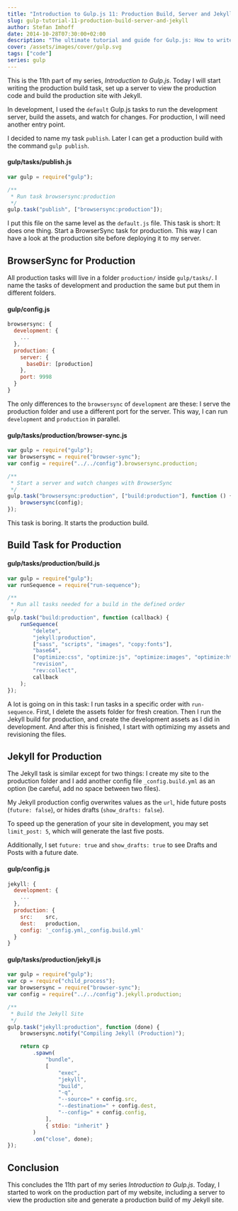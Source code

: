 ```yaml
---
title: "Introduction to Gulp.js 11: Production Build, Server and Jekyll"
slug: gulp-tutorial-11-production-build-server-and-jekyll
author: Stefan Imhoff
date: 2014-10-28T07:30:00+02:00
description: "The ultimate tutorial and guide for Gulp.js: How to write the production task for Jekyll and BrowserSync."
cover: /assets/images/cover/gulp.svg
tags: ["code"]
series: gulp
---
```


This is the 11th part of my series, _Introduction to Gulp.js_. Today I will start writing the production build task, set up a server to view the production code and build the production site with Jekyll.

In development, I used the `default` Gulp.js tasks to run the development server, build the assets, and watch for changes. For production, I will need another entry point.

I decided to name my task `publish`. Later I can get a production build with the command `gulp publish`.

#### gulp/tasks/publish.js

```javascript
var gulp = require("gulp");

/**
 * Run task browsersync:production
 */
gulp.task("publish", ["browsersync:production"]);
```

I put this file on the same level as the `default.js` file. This task is short: It does one thing. Start a BrowserSync task for production. This way I can have a look at the production site before deploying it to my server.

## BrowserSync for Production

All production tasks will live in a folder `production/` inside `gulp/tasks/`. I name the tasks of development and production the same but put them in different folders.

#### gulp/config.js

```javascript
browsersync: {
  development: {
    ...
  },
  production: {
    server: {
      baseDir: [production]
    },
    port: 9998
  }
}
```

The only differences to the `browsersync` of `development` are these: I serve the production folder and use a different port for the server. This way, I can run `development` and `production` in parallel.

#### gulp/tasks/production/browser-sync.js

```javascript
var gulp = require("gulp");
var browsersync = require("browser-sync");
var config = require("../../config").browsersync.production;

/**
 * Start a server and watch changes with BrowserSync
 */
gulp.task("browsersync:production", ["build:production"], function () {
	browsersync(config);
});
```

This task is boring. It starts the production build.

## Build Task for Production

#### gulp/tasks/production/build.js

```javascript
var gulp = require("gulp");
var runSequence = require("run-sequence");

/**
 * Run all tasks needed for a build in the defined order
 */
gulp.task("build:production", function (callback) {
	runSequence(
		"delete",
		"jekyll:production",
		["sass", "scripts", "images", "copy:fonts"],
		"base64",
		["optimize:css", "optimize:js", "optimize:images", "optimize:html", "copy:fonts:production"],
		"revision",
		"rev:collect",
		callback
	);
});
```

A lot is going on in this task: I run tasks in a specific order with `run-sequence`. First, I delete the assets folder for fresh creation. Then I run the Jekyll build for production, and create the development assets as I did in development. And after this is finished, I start with optimizing my assets and revisioning the files.

## Jekyll for Production

The Jekyll task is similar except for two things: I create my site to the production folder and I add another config file `_config.build.yml` as an option (be careful, add no space between two files).

My Jekyll production config overwrites values as the `url`, hide future posts (`future: false`), or hides drafts (`show_drafts: false`).

<Banner summary="Speed up development with Jekyll">

To speed up the generation of your site in development, you may set `limit_post: 5`, which will generate the last five posts.

Additionally, I set `future: true` and `show_drafts: true` to see Drafts and Posts with a future date.

</Banner>

#### gulp/config.js

```javascript
jekyll: {
  development: {
    ...
  },
  production: {
    src:    src,
    dest:   production,
    config: '_config.yml,_config.build.yml'
  }
}
```

#### gulp/tasks/production/jekyll.js

```javascript
var gulp = require("gulp");
var cp = require("child_process");
var browsersync = require("browser-sync");
var config = require("../../config").jekyll.production;

/**
 * Build the Jekyll Site
 */
gulp.task("jekyll:production", function (done) {
	browsersync.notify("Compiling Jekyll (Production)");

	return cp
		.spawn(
			"bundle",
			[
				"exec",
				"jekyll",
				"build",
				"-q",
				"--source=" + config.src,
				"--destination=" + config.dest,
				"--config=" + config.config,
			],
			{ stdio: "inherit" }
		)
		.on("close", done);
});
```

## Conclusion

This concludes the 11th part of my series _Introduction to Gulp.js_. Today, I started to work on the production part of my website, including a server to view the production site and generate a production build of my Jekyll site.

<Figure>
	<MoreLink href="https://github.com/kogakure/gulp-tutorial" text="View Source on GitHub" />
</Figure>
